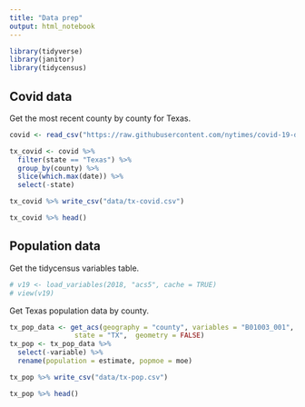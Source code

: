 ```yaml
---
title: "Data prep"
output: html_notebook
---
```


```r
library(tidyverse)
library(janitor)
library(tidycensus)
```

## Covid data

Get the most recent county by county for Texas.

```r
covid <- read_csv("https://raw.githubusercontent.com/nytimes/covid-19-data/master/us-counties.csv")

tx_covid <- covid %>% 
  filter(state == "Texas") %>% 
  group_by(county) %>% 
  slice(which.max(date)) %>% 
  select(-state)

tx_covid %>% write_csv("data/tx-covid.csv")

tx_covid %>% head()
```

## Population data

Get the tidycensus variables table.

```r
# v19 <- load_variables(2018, "acs5", cache = TRUE)
# view(v19)
```

Get Texas population data by county.

```r
tx_pop_data <- get_acs(geography = "county", variables = "B01003_001",
                state = "TX",  geometry = FALSE)
tx_pop <- tx_pop_data %>% 
  select(-variable) %>% 
  rename(population = estimate, popmoe = moe)

tx_pop %>% write_csv("data/tx-pop.csv")

tx_pop %>% head()
```

